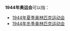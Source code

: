 '''1944年奥运会'''可以指：

* [[1944年夏季奥林匹克运动会|1944年夏季奥林匹克运动会]]
* [[1944年冬季奥林匹克运动会|1944年冬季奥林匹克运动会]]

{{disambig|cat=奥运会消歧义}}